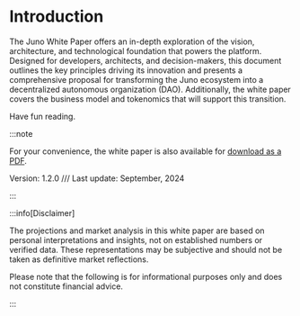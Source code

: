 # Introduction

The Juno White Paper offers an in-depth exploration of the vision, architecture, and technological foundation that powers the platform. Designed for developers, architects, and decision-makers, this document outlines the key principles driving its innovation and presents a comprehensive proposal for transforming the Juno ecosystem into a decentralized autonomous organization (DAO). Additionally, the white paper covers the business model and tokenomics that will support this transition.

Have fun reading.

:::note

For your convenience, the white paper is also available for <a href="/files/juno-white-paper.pdf" target="_blank">download as a PDF</a>.

Version: 1.2.0 /// Last update: September, 2024

:::

:::info[Disclaimer]

The projections and market analysis in this white paper are based on personal interpretations and insights, not on established numbers or verified data. These representations may be subjective and should not be taken as definitive market reflections.

Please note that the following is for informational purposes only and does not constitute financial advice.

:::
